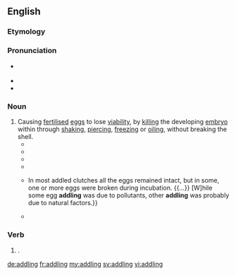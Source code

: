 ==English==
{{was wotd|2015|November|7}}

===Etymology===
{{suffix|addle|ing|lang=en}}

===Pronunciation===
* {{a|RP}} {{IPA|/ˈæd(ə)lɪŋ/|lang=en}}
* {{rhymes|ɪŋ|lang=en}}
* {{hyphenation|addl|ing|lang=en}}

===Noun===
{{en-noun|-}}

# Causing [[fertilised]] [[egg]]s to lose [[viability]], by [[killing]] the developing [[embryo]] within through [[shaking]], [[piercing]], [[freezing]] or [[oiling]], without breaking the shell.
#* {{quote-book|author=Earl Leitritz|coauthors=Robert C[onklin] Lewis|title=Trout and Salmon Culture (Hatchery Methods) [California Fish Bulletin; 164]|location=Oakland, Calif.|publisher=[[w:University of California|University of California Division of Agriculture and Natural Resources]]|year=1980|page=24|isbn=978-0-931876-36-3|passage=The familiar hatchery practice of agitating the eggs after they are eyed, called shocking or '''addling''', ruptures the yolk membranes of the ever-tender sterile eggs. The result is a precipitation of the globulin and a whitening of the egg.}}
#* {{quote-book|author=Ian Newton|authorlink=Ian Newton|chapter=Causes of Breeding Failure in Wild Raptors: A Review|editors=Patrick T[homas] Redig, John E. Cooper, J. David Remple, D. Bruce Hunter|title=Raptor Biomedicine|location=Minneapolis, Minn.|publisher={{w|University of Minnesota Press}}|year=1993|pages=66–67|isbn=978-0-8166-2219-1|passage=Egg '''addling''' was important in several species, but it was not recorded what proportion of the unhatched eggs were fertile. Compared with the amount of egg '''addling''' in some other birds, the amount among raptors is often high. In part this '''addling''' is linked with food conditions, as mentioned, and perhaps with the nutritional state of the female.}}
#* {{quote-journal|author=George Reiger|title=More Bad News on Big Birds|journal={{w|Field & Stream}}|location=New York, N.Y.|publisher=[[w:Los Angeles Times|Times Mirror Magazines]]|month=July|year=2002|volume=CVII|issue=3|page=56|pageurl=https://books.google.com/books?id=0JE-pZ9T1JgC&pg=PA56|issn=8755-8599|passage=There are only two ways to remedy the mute-swan situation: Pay people to locate nests and addle their eggs ('''''addling''''' means shaking each egg hard to kill the embryo inside; if you smash the eggs, the birds will lay replacements, but swans will sit on addled eggs and not lay more), or authorized licensed hunters to shoot the birds. '''Addling''' is not only time consuming and expensive, but it's also dangerous because swans regard people who invade their nesting territory as just a larger kind of raccoon.}}
#* {{quote-book|author={{w|United States Congress}}, [[w:United States House of Representatives|House of Representatives]], Committee on Resources, Subcommittee on Fisheries Conservation, Wildlife, and Oceans|title=Fiscal Year 2004 Budget Requests for the National Oceanic and Atmospheric Administration (NOAA) and the U.S. Fish and Wildlife Service: Oversight Hearing before the Subcommittee on Fisheries Conservation, Wildlife and Oceans of the Committee on Resources, U.S. House of Representatives, One Hundred Eighth Congress, First Session, March 19, 2003|location=Washington, D.C.|publisher=[[w:United States Government Publishing Office|Government Printing Office]]|date=19 March 2003|volume=4|page=47|isbn=978-0-16-070946-3|passage=[I]n 1999, we issued regulations for a special Canada goose permit to provide state wildlife agencies the ability to manage and control resident population Canada geese. These permits can authorize '''addling''' of eggs from March 11 through August 31.}}
#* {{quote-book|author=Ian Newton|authorlink=Ian Newton|title=The Sparrowhawk|location=Calton, Staffordshire|publisher={{w|T. & A. D. Poyser}}|year=2010|page=347|isbn=978-1-4081-3834-2|passage='''Addling''' accounted for 1% of clutches laid, 1% of all nests, and 2% of all complete failures. {{...}} In most addled clutches all the eggs remained intact, but in some, one or more eggs were broken during incubation. {{...}} [W]hile some egg '''addling''' was due to pollutants, other '''addling''' was probably due to natural factors.}}
#* {{quote-book|author=Russell F. Reidinger|coauthors=James E. Miller|title=Wildlife Damage Management: Prevention, Problem Solving & Conflict Resolution|location=Baltimore, Md.|publisher={{w|Johns Hopkins University Press}}|year=2013|page=114|isbn=978-1-4214-0944-3|passage=Physical methods are sometimes used to reduce or eliminate fertility. Methods include physical '''addling''' and surgical sterilization. Meaning "loss of development," '''addling''' in the strictest sense is destruction of eggs by shaking. '''Addling''' has come to mean destroying eggs by any physical or chemical means&nbsp;– puncturing, freezing, or coating with vegetable oil.}}

===Verb===
{{head|en|present participle}}

# {{present participle of|addle|lang=en|nocat=1}}.

[[de:addling]]
[[fr:addling]]
[[my:addling]]
[[sv:addling]]
[[vi:addling]]